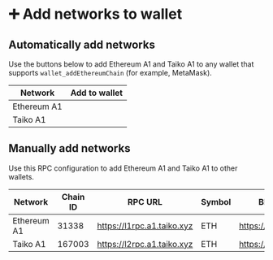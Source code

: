 
# ➕ Add networks to wallet

## Automatically add networks

Use the buttons below to add Ethereum A1 and Taiko A1 to any wallet that supports `wallet_addEthereumChain` (for example, MetaMask).

| Network     | Add to wallet                                                   |
| ----------- | --------------------------------------------------------------- |
| Ethereum A1 | <AddEthereumChainButton buttonText="Add to wallet" chain="l1"/> |
| Taiko A1    | <AddEthereumChainButton buttonText="Add to wallet" chain="l2"/> |

## Manually add networks

Use this RPC configuration to add Ethereum A1 and Taiko A1 to other wallets.

| Network     | Chain ID | RPC URL                    | Symbol | Block Explorer URL              |
| ----------- | -------- | -------------------------- | ------ | ------------------------------- |
| Ethereum A1 | 31338    | https://l1rpc.a1.taiko.xyz | ETH    | https://l1explorer.a1.taiko.xyz |
| Taiko A1    | 167003   | https://l2rpc.a1.taiko.xyz | ETH    | https://l2explorer.a1.taiko.xyz |
